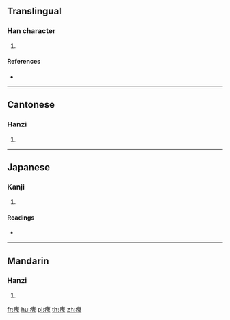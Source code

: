 {{character info/new}}
==Translingual==

===Han character===
{{Han char|rn=104|rad=疒|as=10|sn=15|four=00113|canj=KHUI}}

# {{defn|Han|sort=疒10}}

====References====
* {{Han ref|kx=0778.170|dkj=22407|dj=1188.110|hdz=42689.100|uh=7623|ud=30243|bh=E6B4|bd=59060}}

----

==Cantonese==

===Hanzi===
{{yue-hanzi|jyut=fui3|y=fui3}}

# {{defn|lang=yue|sort=疒10}}

----

==Japanese==

===Kanji===
{{ja-kanji|grade=|rs=疒10}}

# {{defn|lang=ja|sort=疒10}}

====Readings====
* {{ja-readings|on=[[かい]] (kai), [[がい]] (gai), [[らい]] (rai)|kun=[[やむ]] (yamu)|nanori=}}

----

==Mandarin==

===Hanzi===
{{cmn-hanzi|pin=[[lěi]] ([[lei3]])|wg=lei<sup>3</sup>}}

# {{defn|lang=cmn|sort=疒10}}

[[fr:瘣]]
[[hu:瘣]]
[[pl:瘣]]
[[th:瘣]]
[[zh:瘣]]